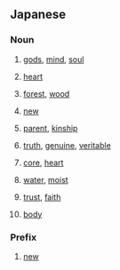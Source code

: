 {{also|じん}}
==Japanese==

===Noun===
{{ja-noun}}
# {{ja-def|神}} [[gods]], [[mind]], [[soul]]
# {{ja-def|心}} [[heart]]
# {{ja-def|森}} [[forest]], [[wood]]
# {{ja-def|新}} [[new]]
# {{ja-def|親}} [[parent]], [[kinship]]
# {{ja-def|真}} [[truth]], [[genuine]], [[veritable]]
# {{ja-def|芯}} [[core]], [[heart]]
# {{ja-def|津}} [[water]], [[moist]]
# {{ja-def|信}} [[trust]], [[faith]]
# {{ja-def|身}} [[body]]

===Prefix===
{{ja-pos|prefix}}
# {{ja-def|新}} [[new]]